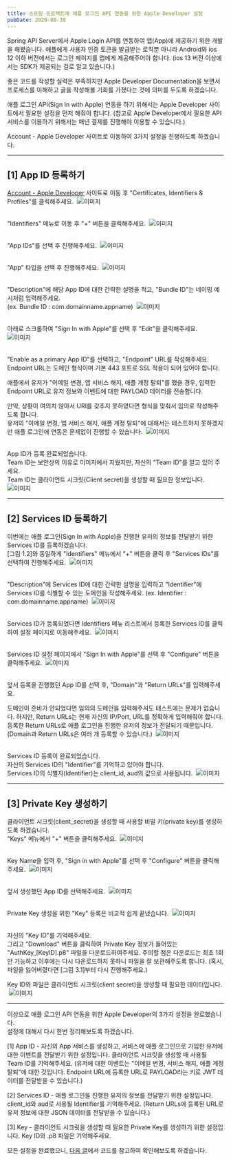 ```yaml
---
title: 스프링 프로젝트에 애플 로그인 API 연동을 위한 Apple Developer 설정
pubDate: 2020-08-30
---
```



Spring API Server에서 Apple Login API를 연동하여 앱(App)에 제공하기 위한 개발을 해봤습니다.
애플에게 사용자 인증 토큰을 발급받는 로직뿐 아니라 Android와 ios 12 이하 버전에서는 로그인 페이지를 앱에게 제공해주어야 합니다.
(ios 13 버전 이상에서는 SDK가 제공되는 걸로 알고 있습니다.)

좋은 코드를 작성할 실력은 부족하지만 Apple Developer Documentation을 보면서 프로세스를 이해하고 글을 작성해볼 기회를 가졌다는 것에 의미를 두도록 하겠습니다.

애플 로그인 API(Sign In with Apple) 연동을 하기 위해서는 Apple Developer 사이트에서 필요한 설정을 먼저 해줘야 합니다.
(참고로 Apple Developer에서 필요한 API 서비스를 이용하기 위해서는 매년 결제를 진행해야 이용할 수 있습니다.)

Account - Apple Developer 사이트로 이동하여 3가지 설정을 진행하도록 하겠습니다.

---

## [1] App ID 등록하기

[Account - Apple Developer](https://developer.apple.com/account/) 사이트로 이동 후 "Certificates, Identifiers & Profiles"를 클릭해주세요.
<Img caption="[그림 1.1] Account - Apple Developer">
  <Image src={img01} alt="이미지" />
</Img>
<br />
<br />

"Identifiers" 메뉴로 이동 후 "+" 버튼을 클릭해주세요.
<Img caption="[그림 1.2] Identifiers 메뉴">
  <Image src={img02} alt="이미지" />
</Img>
<br />
<br />

"App IDs"를 선택 후 진행해주세요.
<Img caption="[그림 1.3] App IDs 선택">
  <Image src={img03} alt="이미지" />
</Img>
<br />
<br />

"App" 타입을 선택 후 진행해주세요.
<Img caption="[그림 1.4] App 선택">
  <Image src={img04} alt="이미지" />
</Img>
<br />
<br />

"Description"에 해당 App ID에 대한 간략한 설명을 적고, "Bundle ID"는 네이밍 예시처럼 입력해주세요. <br />
(ex. Bundle ID : com.domainname.appname)
<Img caption="[그림 1.5] App ID 정보 입력">
  <Image src={img05} alt="이미지" />
</Img>
<br />
<br />

아래로 스크롤하여 "Sign In with Apple"를 선택 후 "Edit"을 클릭해주세요.
<Img caption="[그림 1.6] Sign In with Apple 등록">
  <Image src={img06} alt="이미지" />
</Img>
<br />
<br />

"Enable as a primary App ID"를 선택하고, "Endpoint" URL를 작성해주세요. <br />
Endpoint URL는 도메인 형식이며 기본 443 포트로 SSL 적용이 되어 있어야 합니다.

애플에서 유저가 "이메일 변경, 앱 서비스 해지, 애플 계정 탈퇴"를 했을 경우,
입력한 Endpoint URL로 유저 정보와 이벤트에 대한 PAYLOAD 데이터를 전송합니다.


만약, 상황이 여의치 않아서 URI를 갖추지 못하였다면 형식을 맞춰서 임의로 작성해주도록 합니다. <br />
유저의 "이메일 변경, 앱 서비스 해지, 애플 계정 탈퇴"에 대해서는 테스트하지 못하겠지만 애플 로그인에 연동은 문제없이 진행할 수 있습니다.
<Img caption="[그림 1.7] Sign In with Apple 설정">
  <Image src={img07} alt="이미지" />
</Img>
<br />
<br />

App ID가 등록 완료되었습니다. <br />
Team ID는 보안상의 이유로 이미지에서 지웠지만, 자신의 "Team ID"를 알고 있어 주세요. <br />
Team ID는 클라이언트 시크릿(Client secret)을 생성할 때 필요한 정보입니다.
<Img caption="[그림 1.8] App ID 등록 완료">
  <Image src={img08} alt="이미지" />
</Img>

---

## [2] Services ID 등록하기

이번에는 애플 로그인(Sign In with Apple)을 진행한 유저의 정보를 전달받기 위한 Services ID를 등록하겠습니다. <br />
[그림 1.2]와 동일하게 "Identifiers" 메뉴에서 "+" 버튼을 클릭 후 "Services IDs"를 선택하여 진행해주세요.
<Img caption="[그림 2.1] Services IDs 선택">
  <Image src={img09} alt="이미지" />
</Img>
<br />
<br />

"Description"에 Services ID에 대한 간략한 설명을 입력하고 "Identifier"에 Services ID를 식별할 수 있는 도메인을 작성해주세요.
(ex. Identifier : com.domainname.appname)
<Img caption="[그림 2.2] Services ID 정보 입력">
  <Image src={img10} alt="이미지" />
</Img>
<br />
<br />

Services ID가 등록되었다면 Identifiers 메뉴 리스트에서 등록한 Services ID를 클릭하여 설정 페이지로 이동해주세요.
<Img caption="[그림 2.3] Services ID 선택">
  <Image src={img11} alt="이미지" />
</Img>
<br />
<br />

Services ID 설정 페이지에서 "Sign In with Apple"를 선택 후 "Configure" 버튼을 클릭해주세요.
<Img caption="[그림 2.4] Services ID 설정">
  <Image src={img12} alt="이미지" />
</Img>
<br />
<br />

앞서 등록을 진행했던 App ID를 선택 후, "Domain"과 "Return URLs"를 입력해주세요.

도메인이 준비가 안되었다면 임의의 도메인을 입력해주셔도 테스트에는 문제가 없습니다.
하지만, Return URLs는 현재 자신의 IP/Port, URL를 정확하게 입력해줘야 합니다.
등록한 Return URLs로 애플 로그인을 진행한 유저의 정보가 전달되기 때문입니다.
(Domain과 Return URLs은 여러 개 등록할 수 있습니다.)
<Img caption="[그림 2.5] App ID와 Return URLs 등록">
  <Image src={img13} alt="이미지" />
</Img>
<br />
<br />

Services ID 등록이 완료되었습니다. <br />
자신의 Services ID의 "Identifier"를 기억하고 있어야 합니다. <br />
Services ID의 식별자(Identifier)는 client_id, aud의 값으로 사용됩니다.
<Img caption="[그림 2.6] Services ID 등록 완료">
  <Image src={img14} alt="이미지" />
</Img>

---

## [3] Private Key 생성하기

클라이언트 시크릿(client_secret)을 생성할 때 사용할 비밀 키(private key)를 생성하도록 하겠습니다. <br />
"Keys" 메뉴에서 "+" 버튼을 클릭해주세요.
<Img caption="[그림 3.1] Keys 등록">
  <Image src={img15} alt="이미지" />
</Img>
<br />
<br />

Key Name을 입력 후, "Sign in with Apple"를 선택 후 "Configure" 버튼을 클릭해주세요.
<Img caption="[그림 3.2] Key 설정">
  <Image src={img16} alt="이미지" />
</Img>
<br />
<br />

앞서 생성했던 App ID를 선택해주세요.
<Img caption="[그림 3.3] App ID 선택">
  <Image src={img17} alt="이미지" />
</Img>
<br />
<br />

Private Key 생성을 위한 "Key" 등록은 비교적 쉽게 끝냈습니다.
<Img caption="[그림 3.4] Key 등록 완료">
  <Image src={img18} alt="이미지" />
</Img>
<br />
<br />

자신의 "Key ID"를 기억해주세요. <br />
그리고 "Download" 버튼을 클릭하여 Private Key 정보가 들어있는 "AuthKey_[KeyID].p8" 파일을 다운로드하여주세요.
주의할 점은 다운로드는 최초 1회만 가능하고 이후에는 다시 다운로드하지 못하니 파일을 잘 보관해주도록 합니다.
(혹시, 파일을 잃어버렸다면 [그림 3.1]부터 다시 진행해주세요.)

Key ID와 파일은 클라이언트 시크릿(client secret)을 생성할 때 필요한 데이터입니다.
<Img caption="[그림 3.5] Key 값 저장">
  <Image src={img19} alt="이미지" />
</Img>

---

이상으로 애플 로그인 API 연동을 위한 Apple Developer의 3가지 설정을 완료했습니다. <br />
설정에 대해서 다시 한번 정리해보도록 하겠습니다.

[1] App ID - 자신의 App 서비스를 생성하고, 서비스에 애플 로그인으로 가입한 유저에 대한 이벤트를 전달받기 위한 설정입니다.
클라이언트 시크릿을 생성할 때 사용될 Team ID를 기억해주세요.
(유저에 대한 이벤트는 "이메일 변경, 서비스 해지, 애플 계정 탈퇴"에 대한 것입니다.
Endpoint URL에 등록한 URL로 PAYLOAD라는 키로 JWT 데이터를 전달받을 수 있습니다.)

[2] Services ID - 애플 로그인을 진행한 유저의 정보를 전달받기 위한 설정입니다.
client_id와 aud로 사용될 Identifier를 기억해주세요.
(Return URLs에 등록된 URL로 유저 정보에 대한 JSON 데이터를 전달받을 수 있습니다.)

[3] Key - 클라이언트 시크릿을 생성할 때 필요한 Private Key를 생성하기 위한 설정입니다.
Key ID와 .p8 파일은 기억해주세요.

모든 설정을 완료했으니, [다음 글](/posts/2020/08/spring-apple-login-integration)에서 코드를 참고하여 확인해보도록 하겠습니다.